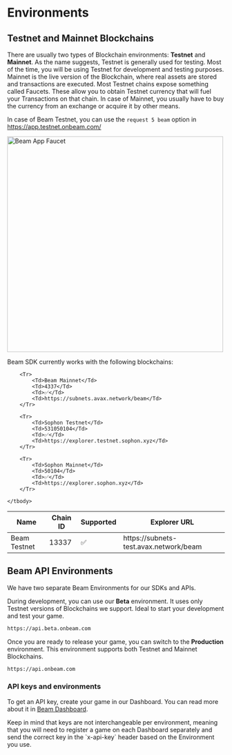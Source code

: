 
# Environments

## Testnet and Mainnet Blockchains
There are usually two types of Blockchain environments: **Testnet** and **Mainnet**. As the name suggests, Testnet is generally used for testing. Most of the time, you will be using Testnet for development and testing purposes. Mainnet is the live version of the Blockchain, where real assets are stored and transactions are executed.
Most Testnet chains expose something called Faucets. These allow you to obtain Testnet currency that will fuel your Transactions on that chain. In case of Mainnet, you usually have to buy the currency from an exchange or acquire it by other means.

In case of Beam Testnet, you can use the `request 5 beam` option in https://app.testnet.onbeam.com/

<img src="/assets/beam_app/beam-app-faucet.png" alt="Beam App Faucet" width="500" />

Beam SDK currently works with the following blockchains:
<Table>
    <thead>
        <Tr>
            <Th>Name</Th>
            <Th>Chain ID</Th>
            <Th>Supported</Th>
            <Th>Explorer URL</Th>
        </Tr>
    </thead>
    <tbody>
        <Tr>
            <Td>Beam Testnet</Td>
            <Td>13337</Td>
            <Td>✅</Td>
            <Td>https://subnets-test.avax.network/beam</Td>
        </Tr>

        <Tr>
            <Td>Beam Mainnet</Td>
            <Td>4337</Td>
            <Td>✅</Td>
            <Td>https://subnets.avax.network/beam</Td>
        </Tr>

        <Tr>
            <Td>Sophon Testnet</Td>
            <Td>531050104</Td>
            <Td>✅</Td>
            <Td>https://explorer.testnet.sophon.xyz</Td>
        </Tr>

        <Tr>
            <Td>Sophon Mainnet</Td>
            <Td>50104</Td>
            <Td>✅</Td>
            <Td>https://explorer.sophon.xyz</Td>
        </Tr>

    </tbody>
</Table>

## Beam API Environments
We have two separate Beam Environments for our SDKs and APIs.

During development, you can use our **Beta** environment. It uses only Testnet versions of Blockchains we support. Ideal to start your development and test your game.
````md filename="BASE URL"
https://api.beta.onbeam.com
````

Once you are ready to release your game, you can switch to the **Production** environment. This environment supports both Testnet and Mainnet Blockchains.

````md filename="BASE URL"
https://api.onbeam.com
````

### API keys and environments
To get an API key, create your game in our Dashboard. You can read more about it in [Beam Dashboard](/sdk/beam-dashboard).

<Callout emoji="⚠️">
  Keep in mind that keys are not interchangeable per environment, meaning that you will need to register a game on each Dashboard separately and send the correct key in the `x-api-key` header based on the Environment you use.
</Callout>
